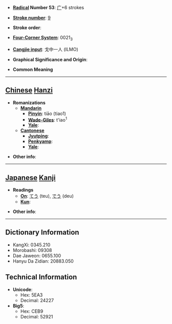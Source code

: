 * '''[[Wiktionary:Chinese radical index| Radical]] Number 53''': [[Wiktionary:Chinese radical index 广|广]]+6 strokes

* '''[[Wiktionary:Chinese total strokes index|Stroke number]]''': [[Wiktionary:Chinese total strokes index 9|9]]

* '''Stroke order''': 

* '''[[Wiktionary:Chinese four corner index|Four-Corner System]]''': 0021<sub>3</sub>

* '''[[Wiktionary:Chinese Cangjie index|Cangjie input]]''': 戈中一人 (ILMO)

* '''Graphical Significance and Origin''': 

* '''Common Meaning'''

----

== [[Chinese]] [[Hanzi]] ==

* '''Romanizations'''
** '''[[Mandarin]]'''
*** '''[[Pinyin]]''': tiāo (tiao1)
*** '''[[Wade-Giles]]''': t'iao<sup>1</sup>
*** '''[[Yale]]''': 
** '''[[Cantonese]]'''
*** '''[[Jyutping]]''':
*** '''[[Penkyamp]]''': 
*** '''[[Yale]]''': 

* '''Other info''': 

----

== [[Japanese]] [[Kanji]] ==

* '''Readings'''
** '''[[On]]''': [[てう]] (teu), [[でう]] (deu)
** '''[[Kun]]''': 

* '''Other info''':  

----

== Dictionary Information ==

* KangXi: 0345.210
* Morobashi: 09308
* Dae Jaweon: 0655.100
* Hanyu Da Zidian: 20883.050

== Technical Information ==

* '''Unicode''':
** Hex: 5EA3
** Decimal: 24227
* '''Big5''':
** Hex: CEB9
** Decimal: 52921